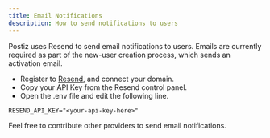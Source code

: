 ```yaml
---
title: Email Notifications
description: How to send notifications to users
---
```


Postiz uses Resend to send email notifications to users. Emails are currently 
required as part of the new-user creation process, which sends an activation 
email.

* Register to [Resend](https://resend.com), and connect your domain.
* Copy your API Key from the Resend control panel.
* Open the .env file and edit the following line.

```env
RESEND_API_KEY="<your-api-key-here>"
```

Feel free to contribute other providers to send email notifications.
